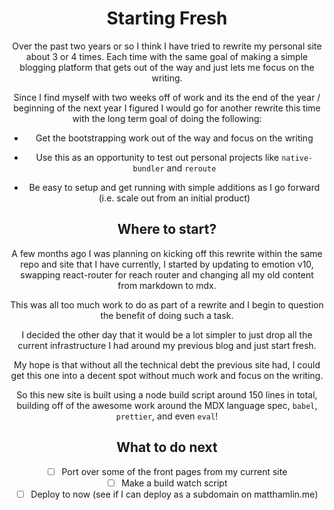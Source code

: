 <Header />

# Starting Fresh

Over the past two years or so I think I have tried to rewrite my personal site about 3 or 4 times.
Each time with the same goal of making a simple blogging platform that gets out of the way and just
lets me focus on the writing.

Since I find myself with two weeks off of work and its the end of the year / beginning of the next
year I figured I would go for another rewrite this time with the long term goal of doing the
following:

- Get the bootstrapping work out of the way and focus on the writing

- Use this as an opportunity to test out personal projects like `native-bundler` and `reroute`

- Be easy to setup and get running with simple additions as I go forward (i.e. scale out from an
  initial product)

## Where to start?

A few months ago I was planning on kicking off this rewrite within the same repo and site that I
have currently, I started by updating to emotion v10, swapping react-router for reach router and
changing all my old content from markdown to mdx.

This was all too much work to do as part of a rewrite and I begin to question the benefit of doing
such a task.

I decided the other day that it would be a lot simpler to just drop all the current infrastructure I
had around my previous blog and just start fresh.

My hope is that without all the technical debt the previous site had, I could get this one into a
decent spot without much work and focus on the writing.

So this new site is built using a node build script around 150 lines in total, building off of the
awesome work around the MDX language spec, `babel`, `prettier`, and even `eval`!

## What to do next

- [ ] Port over some of the front pages from my current site
- [ ] Make a build watch script
- [ ] Deploy to now (see if I can deploy as a subdomain on matthamlin.me)

